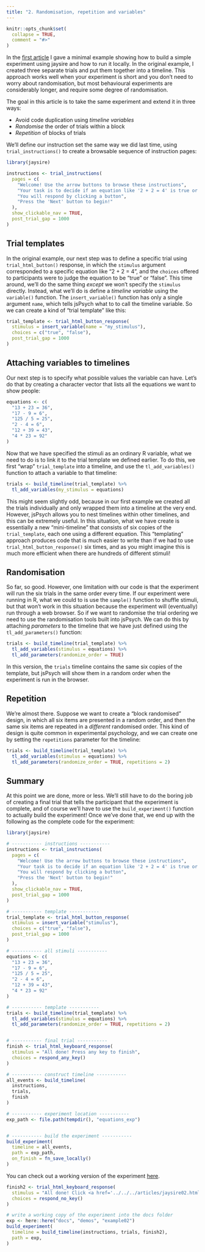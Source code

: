 ```yaml
---
title: "2. Randomisation, repetition and variables"
---
```


```r
knitr::opts_chunk$set(
  collapse = TRUE,
  comment = "#>"
)
```

In the [first article](jaysire01.html) I gave a minimal example showing how to build a simple experiment using jaysire and how to run it locally. In the original example, I created three separate trials and put them together into a timeline. This approach works well when your experiment is short and you don't need to worry about randomisation, but most behavioural experiments are considerably longer, and require some degree of randomisation. 

The goal in this article is to take the same experiment and extend it in three ways:

- Avoid code duplication using *timeline variables*
- *Randomise* the order of trials within a block
- *Repetition* of blocks of trials

We'll define our instruction set the same way we did last time, using `trial_instructions()` to create a browsable sequence of instruction pages:

```r
library(jaysire)

instructions <- trial_instructions(
  pages = c(
    "Welcome! Use the arrow buttons to browse these instructions",
    "Your task is to decide if an equation like '2 + 2 = 4' is true or false",
    "You will respond by clicking a button",
    "Press the 'Next' button to begin!"
  ),
  show_clickable_nav = TRUE,
  post_trial_gap = 1000
)
```


## Trial templates 

In the original example, our next step was to define a specific trial using `trial_html_button()` response, in which the `stimulus` argument corresponded to a specific equation like "2 + 2 = 4", and the `choices` offered to participants were to judge the equation to be "true" or "false". This time around, we'll do the same thing *except* we won't specify the `stimulus` directly. Instead, what we'll do is define a *timeline variable* using the `variable()` function. The `insert_variable()` function has only a single argument `name`, which tells jsPsych what to to call the timeline variable. So we can create a kind of "trial template" like this:

```r
trial_template <- trial_html_button_response(
  stimulus = insert_variable(name = "my_stimulus"),
  choices = c("true", "false"),
  post_trial_gap = 1000
)
```

## Attaching variables to timelines

Our next step is to specify what possible values the variable can have. Let's do that by creating a character vector that lists all the equations we want to show people:

```r
equations <- c(
  "13 + 23 = 36",  
  "17 - 9 = 6", 
  "125 / 5 = 25", 
  "2 - 4 = 6", 
  "12 + 39 = 43", 
  "4 * 23 = 92"
)
```

Now that we have specified the stimuli as an ordinary R variable, what we need to do is to link it to the trial template we defined earlier. To do this, we first "wrap" `trial_template` into a timeline, and use the `tl_add_variables()` function to attach a variable to that timeline:

```r
trials <- build_timeline(trial_template) %>%
  tl_add_variables(my_stimulus = equations)
```

This might seem slightly odd, because in our first example we created all the trials individually and only wrapped them into a timeline at the very end. However, jsPsych allows you to nest timelines within other timelines, and this can be extremely useful. In this situation, what we have create is essentially a new "mini-timeline" that consists of six copies of the `trial_template`, each one using a different equation. This "templating" approach produces code that is much easier to write than if we had to use `trial_html_button_response()` six times, and as you might imagine this is much more efficient when there are hundreds of different stimuli!

## Randomisation

So far, so good. However, one limitation with our code is that the experiment will run the six trials in the same order every time. If our experiment were running in R, what we could to is use the `sample()` function to shuffle stimuli, but that won't work in this situation because the experiment will (eventually) run through a web browser. So if we want to randomise the trial ordering we need to use the randomisation tools built into jsPsych. We can do this by attaching *parameters* to the timeline that we have just defined using the `tl_add_parameters()` function:

```r
trials <- build_timeline(trial_template) %>%
  tl_add_variables(stimulus = equations) %>%
  tl_add_parameters(randomize_order = TRUE)
```

In this version, the `trials` timeline contains the same six copies of the template, but jsPsych will show them in a random order when the experiment is run in the browser. 

## Repetition

We're almost there. Suppose we want to create a "block randomised" design, in which all six items are presented in a random order, and then the same six items are repeated in a *different* randomised order. This kind of design is quite common in experimental psychology, and we can create one by setting the `repetitions` parameter for the timeline:

```r
trials <- build_timeline(trial_template) %>%
  tl_add_variables(stimulus = equations) %>%
  tl_add_parameters(randomize_order = TRUE, repetitions = 2)
```


## Summary

At this point we are done, more or less. We'll still have to do the boring job of creating a final trial that tells the participant that the experiment is complete, and of course we'll have to use the `build_experiment()` function to actually build the experiment! Once we've done that, we end up with the following as the complete code for the experiment:

```r
library(jaysire)

# ----------- instructions -----------
instructions <- trial_instructions(
  pages = c(
    "Welcome! Use the arrow buttons to browse these instructions",
    "Your task is to decide if an equation like '2 + 2 = 4' is true or false",
    "You will respond by clicking a button",
    "Press the 'Next' button to begin!"
  ),
  show_clickable_nav = TRUE,
  post_trial_gap = 1000
)

# ----------- template -----------
trial_template <- trial_html_button_response(
  stimulus = insert_variable("stimulus"),
  choices = c("true", "false"),
  post_trial_gap = 1000
)

# ----------- all stimuli -----------
equations <- c(
  "13 + 23 = 36",  
  "17 - 9 = 6", 
  "125 / 5 = 25", 
  "2 - 4 = 6", 
  "12 + 39 = 43", 
  "4 * 23 = 92"
)

# ----------- template -----------
trials <- build_timeline(trial_template) %>%
  tl_add_variables(stimulus = equations) %>%
  tl_add_parameters(randomize_order = TRUE, repetitions = 2)


# ----------- final trial -----------
finish <- trial_html_keyboard_response(
  stimulus = "All done! Press any key to finish",
  choices = respond_any_key()
)

# ----------- construct timeline -----------
all_events <- build_timeline(
  instructions,
  trials,
  finish
)

# ----------- experiment location -----------
exp_path <- file.path(tempdir(), "equations_exp")


# ----------- build the experiment -----------
build_experiment(
  timeline = all_events,
  path = exp_path,
  on_finish = fn_save_locally()
)
```


You can check out a working version of the experiment [here](../demos/example02/experiment/index.html).

```r

finish2 <- trial_html_keyboard_response(
  stimulus = "All done! Click <a href='../../../articles/jaysire02.html'>here</a> to return to the vignette.",
  choices = respond_no_key()
)

# write a working copy of the experiment into the docs folder
exp <- here::here("docs", "demos", "example02")
build_experiment(
  timeline = build_timeline(instructions, trials, finish2),
  path = exp,
)
```


